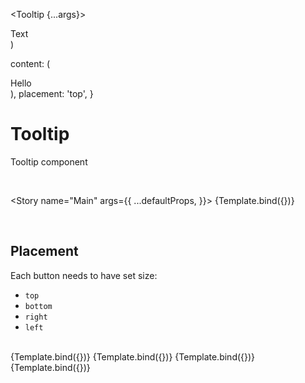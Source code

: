 
<Meta title="MDX/Tooltip" component={Tooltip} />

  <Tooltip {...args}>
    <div className="m-20">Text</div>
  </Tooltip>
)

  content: (
    <div className="flex">
      Hello&nbsp;
      <Icon icon="info" className="text-xs" />
    </div>
  ),
  placement: 'top',
}

# Tooltip

Tooltip component

<br />

<Story
  name="Main"
  args={{
    ...defaultProps,
  }}>
  {Template.bind({})}
</Story>

<br />

## Placement

Each button needs to have set size:

- `top`
- `bottom`
- `right`
- `left`

<br />

<Canvas>
  <Story
    name="Top"
    args={{
      ...defaultProps,
    }}>
    {Template.bind({})}
  </Story>
  <Story
    name="Bottom"
    args={{
      ...defaultProps,
    }}>
    {Template.bind({})}
  </Story>
  <Story
    name="Left"
    args={{
      ...defaultProps,
    }}>
    {Template.bind({})}
  </Story>
  <Story
    name="Right"
    args={{
      ...defaultProps,
    }}>
    {Template.bind({})}
  </Story>
</Canvas>

<ArgsTable of={Tooltip} />
